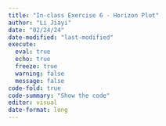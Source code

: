 ```yaml
---
title: "In-class Exercise 6 - Horizon Plot"
author: "Li Jiayi"
date: "02/24/24"
date-modified: "last-modified"
execute:
  eval: true
  echo: true
  freeze: true
  warning: false
  message: false
code-fold: true
code-summary: "Show the code"
editor: visual
date-format: long
---
```

